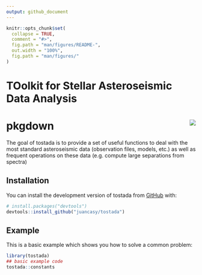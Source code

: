 ```yaml
---
output: github_document
---
```


<!-- README.md is generated from README.Rmd. Please edit that file -->

```r
knitr::opts_chunk$set(
  collapse = TRUE,
  comment = "#>",
  fig.path = "man/figures/README-",
  out.width = "100%",
  fig.path = "man/figures/"
)
```

# TOolkit for Stellar Asteroseismic Data Analysis

<!-- badges: start -->
# pkgdown <img src="man/figures/logo.png" align="right" />
<!-- badges: end -->

The goal of tostada is to provide a set of useful functions to deal with the
most standard asteroseismic data (observation files, models, etc.) as well as
frequent operations on these data (e.g. compute large separations from spectra)

## Installation

You can install the development version of tostada from [GitHub](https://github.com/) with:

``` r
# install.packages("devtools")
devtools::install_github("juancasy/tostada")
```

## Example

This is a basic example which shows you how to solve a common problem:

```r
library(tostada)
## basic example code
tostada::constants
```

```r

```

<!-- You'll still need to render `README.Rmd` regularly, to keep `README.md` up-to-date. `devtools::build_readme()` is handy for this. You could also use GitHub Actions to re-render `README.Rmd` every time you push. An example workflow can be found here: <https://github.com/r-lib/actions/tree/v1/examples>. -->

<!-- You can also embed plots, for example: -->

<!-- ```{r pressure, echo = FALSE} -->
<!-- plot(pressure) -->
<!-- ``` -->

<!-- In that case, don't forget to commit and push the resulting figure files, so they display on GitHub and CRAN. -->
